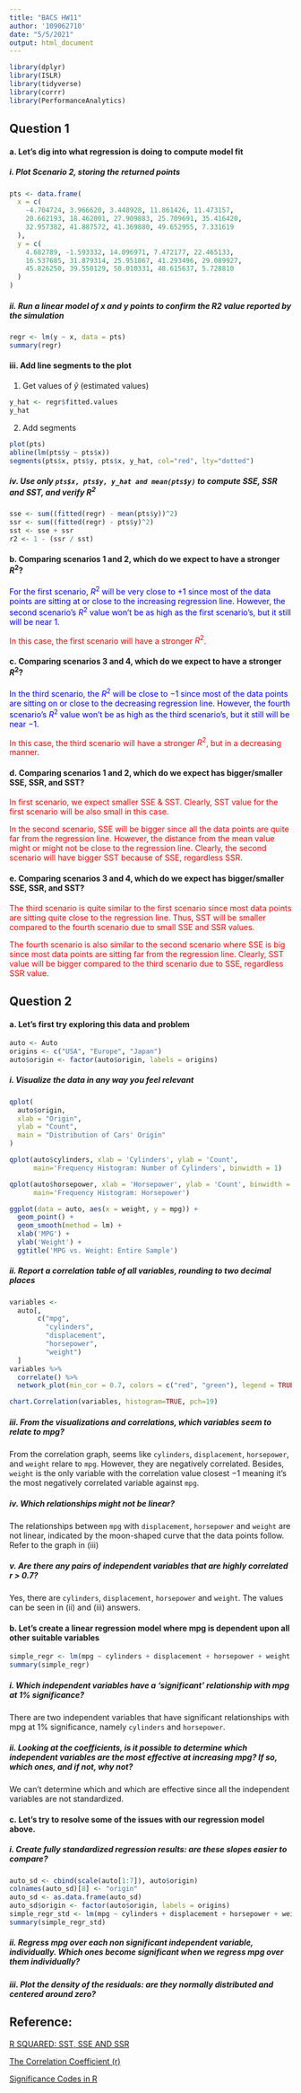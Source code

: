 ```yaml
---
title: "BACS HW11"
author: '109062710'
date: "5/5/2021"
output: html_document
---
```


```r
library(dplyr)
library(ISLR)
library(tidyverse)
library(corrr)
library(PerformanceAnalytics)
```

## Question 1

#### a. Let’s dig into what regression is doing to compute model fit

##### i. Plot Scenario 2, storing the returned points
```r
pts <- data.frame(
  x = c(
    -4.704724, 3.966620, 3.448928, 11.861426, 11.473157,
    20.662193, 18.462001, 27.909883, 25.709691, 35.416420,
    32.957382, 41.887572, 41.369880, 49.652955, 7.331619
  ),
  y = c(
    4.682789, -1.593332, 14.096971, 7.472177, 22.465133,
    16.537685, 31.879314, 25.951867, 41.293496, 29.089927,
    45.826250, 39.550129, 50.010331, 48.615637, 5.728810
  )
)
```

##### ii. Run a linear model of x and y points to confirm the R2 value reported by the simulation

```r
regr <- lm(y ~ x, data = pts)
summary(regr)
```

#### iii. Add line segments to the plot 

1. Get values of $\hat{y}$ (estimated values)

```r
y_hat <- regr$fitted.values
y_hat
```

2. Add segments

```r
plot(pts)
abline(lm(pts$y ~ pts$x))
segments(pts$x, pts$y, pts$x, y_hat, col="red", lty="dotted")
```

##### iv. Use only `pts$x, pts$y, y_hat and mean(pts$y)` to compute SSE, SSR and SST, and verify $R^2$

```r
sse <- sum((fitted(regr) - mean(pts$y))^2)
ssr <- sum((fitted(regr) - pts$y)^2)
sst <- sse + ssr
r2 <- 1 - (ssr / sst)
```

#### b. Comparing scenarios 1 and 2, which do we expect to have a stronger $R^2$?

<p style="color: blue;">
For the first scenario, $R^2$ will be very close to $+1$ since most of the data points are sitting at or close to the increasing regression line. However, the second scenario's $R^2$ value won't be as high as the first scenario's, but it still will be near $1$.
</p>

<p style="color: red;">
In this case, the first scenario will have a stronger $R^2$.
</p>

#### c. Comparing scenarios 3 and 4, which do we expect to have a stronger $R^2$?

<p style="color: blue;">
In the third scenario, the $R^2$ will be close to $-1$ since most of the data points are sitting on or close to the decreasing regression line. However, the fourth scenario's $R^2$ value won't be as high as the third scenario's, but it still will be near $-1$.
</p>

<p style="color: red;">
In this case, the third scenario will have a stronger $R^2$, but in a decreasing manner.
</p>

#### d. Comparing scenarios 1 and 2, which do we expect has bigger/smaller SSE, SSR, and SST?

<p style="color: red;">
In first scenario, we expect smaller SSE & SST. Clearly, SST value for the first scenario will be also small in this case. 
</p>

<p style="color: red;">
In the second scenario, SSE will be bigger since all the data points are quite far from the regression line. However, the distance from the mean value might or might not be close to the regression line. Clearly, the second scenario will have bigger SST because of SSE, regardless SSR.
</p>

#### e. Comparing scenarios 3 and 4, which do we expect has bigger/smaller SSE, SSR, and SST?

<p style="color: red;">
The third scenario is quite similar to the first scenario since most data points are sitting quite close to the regression line. Thus, SST will be smaller compared to the fourth scenario due to small SSE and SSR values.
</p>

<p style="color: red;">
The fourth scenario is also similar to the second scenario where SSE is big since most data points are sitting far from the regression line. Clearly, SST value will be bigger compared to the third scenario due to SSE, regardless SSR value.
</p>

## Question 2

#### a. Let’s first try exploring this data and problem

```r
auto <- Auto
origins <- c("USA", "Europe", "Japan")
auto$origin <- factor(auto$origin, labels = origins)
```


##### i. Visualize the data in any way you feel relevant

```r
qplot(
  auto$origin,
  xlab = "Origin", 
  ylab = "Count", 
  main = "Distribution of Cars' Origin"
)
```

```r
qplot(auto$cylinders, xlab = 'Cylinders', ylab = 'Count', 
      main='Frequency Histogram: Number of Cylinders', binwidth = 1)
```

```r
qplot(auto$horsepower, xlab = 'Horsepower', ylab = 'Count', binwidth = 10,
      main='Frequency Histogram: Horsepower')
```

```r
ggplot(data = auto, aes(x = weight, y = mpg)) +
  geom_point() +
  geom_smooth(method = lm) +
  xlab('MPG') +
  ylab('Weight') +
  ggtitle('MPG vs. Weight: Entire Sample')
```


##### ii. Report a correlation table of all variables, rounding to two decimal places

```r
variables <- 
  auto[, 
       c("mpg", 
         "cylinders", 
         "displacement", 
         "horsepower", 
         "weight")
  ]
variables %>% 
  correlate() %>% 
  network_plot(min_cor = 0.7, colors = c("red", "green"), legend = TRUE)
```

```r
chart.Correlation(variables, histogram=TRUE, pch=19)
```

##### iii. From the visualizations and correlations, which variables seem to relate to mpg?

From the correlation graph, seems like `cylinders`, `displacement`, `horsepower`, and `weight` relare to `mpg`. However, they are negatively correlated. Besides, `weight` is the only variable with the correlation value closest $-1$ meaning it's the most negatively correlated variable against `mpg`.

##### iv. Which relationships might not be linear?

The relationships between `mpg` with `displacement`, `horsepower` and `weight` are not linear, indicated by the moon-shaped curve that the data points follow. Refer to the graph in (iii)

##### v. Are there any pairs of independent variables that are highly correlated r > 0.7?

Yes, there are `cylinders`, `displacement`, `horsepower` and `weight`. The values can be seen in (ii) and (iii) answers.

#### b. Let’s create a linear regression model where mpg is dependent upon all other suitable variables 

```r
simple_regr <- lm(mpg ~ cylinders + displacement + horsepower + weight + acceleration + year + factor(origin), data=auto)
summary(simple_regr)
```

##### i. Which independent variables have a ‘significant’ relationship with mpg at 1% significance?

There are two independent variables that have significant relationships with mpg at 1% significance, namely `cylinders` and `horsepower`.

##### ii. Looking at the coefficients, is it possible to determine which independent variables are the most effective at increasing mpg? If so, which ones, and if not, why not? 

We can't determine which and which are effective since all the independent variables are not standardized.

#### c. Let’s try to resolve some of the issues with our regression model above.

##### i. Create fully standardized regression results: are these slopes easier to compare? 

```r
auto_sd <- cbind(scale(auto[1:7]), auto$origin)
colnames(auto_sd)[8] <- "origin"
auto_sd <- as.data.frame(auto_sd)
auto_sd$origin <- factor(auto$origin, labels = origins)
simple_regr_std <- lm(mpg ~ cylinders + displacement + horsepower + weight + acceleration + year + factor(origin), data=auto_sd)
summary(simple_regr_std)
```

##### ii. Regress mpg over each non significant independent variable, individually. Which ones become significant when we regress mpg over them individually?

##### iii. Plot the density of the residuals: are they normally distributed and centered around zero?

## Reference:

[R SQUARED: SST, SSE AND SSR](https://rinterested.github.io/statistics/rsquare.html)

[The Correlation Coefficient (r)](https://sphweb.bumc.bu.edu/otlt/MPH-Modules/PH717-QuantCore/PH717-Module9-Correlation-Regression/PH717-Module9-Correlation-Regression4.html)

[Significance Codes in R](https://www.statology.org/significance-codes-in-r/)